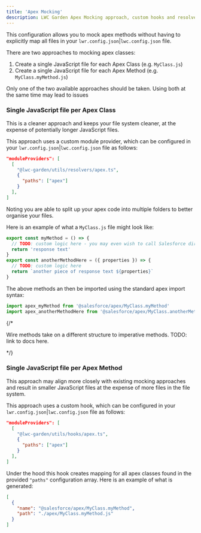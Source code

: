 ```yaml
---
title: 'Apex Mocking'
description: LWC Garden Apex Mocking approach, custom hooks and resolvers
---
```




This configuration allows you to mock apex methods without having to explicitly map all files in your `lwr.config.json`|`lwc.config.json` file.

There are two approaches to mocking apex classes:

1. Create a single JavaScript file for each Apex Class (e.g. `MyClass.js`)
2. Create a single JavaScript file for each Apex Method (e.g. `MyClass.myMethod.js`)

<Aside type="caution">
Only one of the two available approaches should be taken. Using both at the same time may lead to issues
</Aside>

### Single JavaScript file per Apex Class

This is a cleaner approach and keeps your file system cleaner, at the expense of potentially longer JavaScript files.

This approach uses a custom module provider, which can be configured in your `lwr.config.json`|`lwc.config.json` file as follows:

```json
"moduleProviders": [
  [
    "@lwc-garden/utils/resolvers/apex.ts",
    {
      "paths": ["apex"]
    }
  ],
]
```

Noting you are able to split up your apex code into multiple folders to better organise your files.

Here is an example of what a `MyClass.js` file might look like:

```js
export const myMethod = () => {
  // TODO: custom logic here - you may even wish to call Salesforce directly here via fetch
  return 'response text'
}
export const anotherMethodHere = ({ properties }) => {
  // TODO: custom logic here
  return `another piece of response text ${properties}`
}
```

The above methods an then be imported using the standard apex import syntax:

```js
import apex_myMethod from '@salesforce/apex/MyClass.myMethod'
import apex_anotherMethodHere from '@salesforce/apex/MyClass.anotherMethodHere'
```

{/* <Aside>
Wire methods take on a different structure to imperative methods. TODO: link to docs here.
</Aside> */}

### Single JavaScript file per Apex Method

This approach may align more closely with existing mocking approaches and result in smaller JavaScript files at the expense of more files in the file system.

This approach uses a custom hook, which can be configured in your `lwr.config.json`|`lwc.config.json` file as follows:

```json
"moduleProviders": [
  [
    "@lwc-garden/utils/hooks/apex.ts",
    {
      "paths": ["apex"]
    }
  ],
]
```

Under the hood this hook creates mapping for all apex classes found in the provided `"paths"` configuration array. Here is an example of what is generated:

```json
[
  {
    "name": "@salesforce/apex/MyClass.myMethod",
    "path": "./apex/MyClass.myMethod.js"
  }
]
```